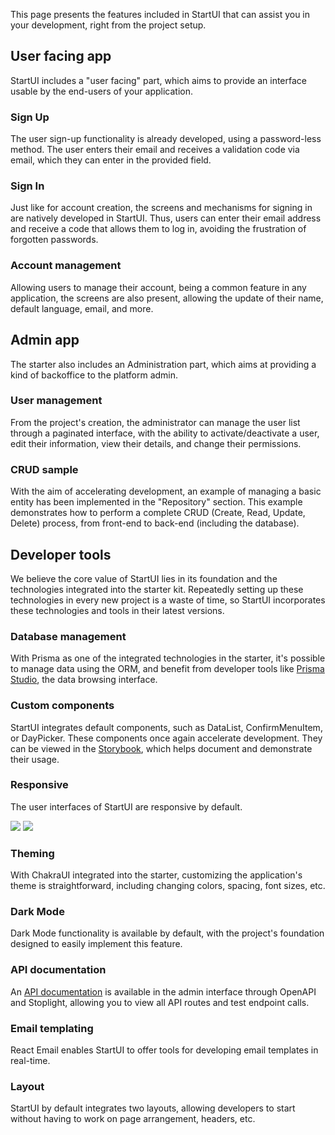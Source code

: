 
This page presents the features included in StartUI that can assist you in your development,
right from the project setup.

## User facing app

StartUI includes a "user facing" part, which aims to provide an interface usable by the end-users
of your application.

### Sign Up

The user sign-up functionality is already developed, using a password-less method.
The user enters their email and receives a validation code via email, which they can enter
in the provided field.


<ImageTabs desktop={accountCreationDesktopImage} mobile={accountCreationMobileImage} />

### Sign In

Just like for account creation, the screens and mechanisms for signing in are natively developed in StartUI.
Thus, users can enter their email address and receive a code that allows them to log in, avoiding
the frustration of forgotten passwords.

### Account management

Allowing users to manage their account, being a common feature in any application, the screens
are also present, allowing the update of their name, default language, email, and more.


<ImageTabs desktop={accountManagementDesktopImage} mobile={accountManagementMobileImage} />


## Admin app

The starter also includes an Administration part, which aims at providing a kind of backoffice to the platform admin.
### User management

From the project's creation, the administrator can manage the user list through a paginated interface, with the
ability to activate/deactivate a user, edit their information, view their details, and change their permissions.


<ImageTabs desktop={userManagementDesktopImage} mobile={userManagementMobileImage} />


### CRUD sample

With the aim of accelerating development, an example of managing a basic entity has been implemented
in the "Repository" section. This example demonstrates how to perform a complete CRUD (Create, Read, Update, Delete)
process, from front-end to back-end (including the database).

## Developer tools

We believe the core value of StartUI lies in its foundation and the technologies integrated into the starter kit.
Repeatedly setting up these technologies in every new project is a waste of time, so StartUI incorporates these
technologies and tools in their latest versions.

### Database management

With Prisma as one of the integrated technologies in the starter, it's possible to manage data using the ORM, and
benefit from developer tools like [Prisma Studio](https://www.prisma.io/studio), the data browsing interface.

### Custom components

StartUI integrates default components, such as DataList, ConfirmMenuItem, or DayPicker. These components
once again accelerate development. They can be viewed in the [Storybook](https://demo.start-ui.com/storybook/),
which helps document and demonstrate their usage.

### Responsive

The user interfaces of StartUI are responsive by default.


<ResponsiveStack gap={10}>
    <Image
        src={accountLogoutMobile}
        style={{
            maxHeight: 500,
            objectFit: "contain",
            objectPosition: "0 0",
        }}
        placeholder="blur"
    />
    <Image
        src={repositoriesMobile}
        style={{
            maxHeight: 500,
            objectFit: "contain",
            objectPosition: "0 0",
        }}
        placeholder="blur"
    />
</ResponsiveStack>

### Theming

With ChakraUI integrated into the starter, customizing the application's theme is straightforward,
including changing colors, spacing, font sizes, etc.

### Dark Mode

Dark Mode functionality is available by default, with the project's foundation designed to easily
implement this feature.

### API documentation

An [API documentation](https://demo.start-ui.com/admin/docs/api) is available in the admin interface
through OpenAPI and Stoplight, allowing you to view all API routes and test endpoint calls.

### Email templating

React Email enables StartUI to offer tools for developing email templates in real-time.

### Layout

StartUI by default integrates two layouts, allowing developers to start without having to work on
page arrangement, headers, etc.
